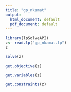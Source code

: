 ---
title: "gp_nkamat"
output:
  html_document: default
  pdf_document: default
---
```{r}
library(lpSolveAPI)
z<- read.lp("gp_nkamat.lp")
z
```

```{r}
solve(z)

```
```{r}
get.objective(z)

```

```{r}
get.variables(z)

```

```{r}
get.constraints(z)
```
